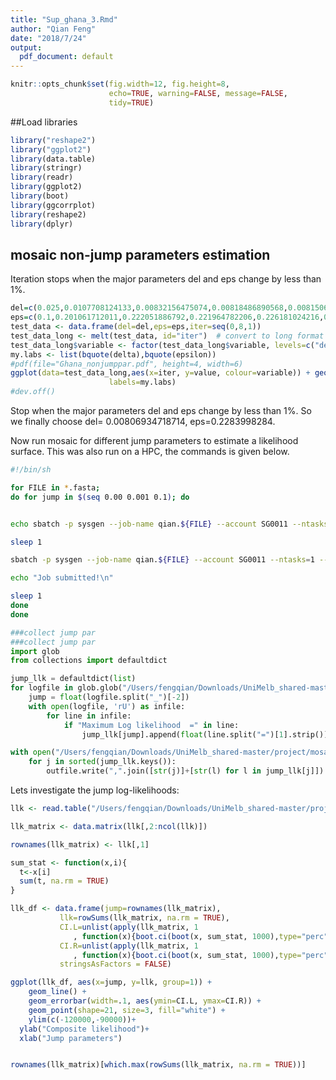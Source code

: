 ```yaml
---
title: "Sup_ghana_3.Rmd"
author: "Qian Feng"
date: "2018/7/24"
output:
  pdf_document: default
---
```


```r
knitr::opts_chunk$set(fig.width=12, fig.height=8,
                      echo=TRUE, warning=FALSE, message=FALSE,
                      tidy=TRUE)
```


##Load libraries
```r
library("reshape2")
library("ggplot2")
library(data.table)
library(stringr)
library(readr)
library(ggplot2)
library(boot)
library(ggcorrplot)
library(reshape2)
library(dplyr)
```


## mosaic non-jump parameters estimation

Iteration stops when the major parameters del and eps change by less than 1%.

```r
del=c(0.025,0.0107708124133,0.00832156475074,0.00818486890568,0.00815061653993,0.00830877280993,0.0081825316222,0.00799300611965,0.00806934718714)#,0.00789335318918)
eps=c(0.1,0.201061712011,0.222051886792,0.221964782206,0.226181024216,0.221638655462,0.219652036378,0.22626176219,0.2283998284)#,0.230606330807)
test_data <- data.frame(del=del,eps=eps,iter=seq(0,8,1))
test_data_long <- melt(test_data, id="iter")  # convert to long format
test_data_long$variable <- factor(test_data_long$variable, levels=c("del", "eps"), labels=c(expression(delta), expression(epsilon)))
my.labs <- list(bquote(delta),bquote(epsilon))
#pdf(file="Ghana_nonjumppar.pdf", height=4, width=6)
ggplot(data=test_data_long,aes(x=iter, y=value, colour=variable)) + geom_line()+geom_point()+xlab("Iteration")+ylab("Estimated parameter value")+ scale_x_continuous(breaks=seq(0,8,by=1))+scale_y_continuous(breaks=seq(0,0.25,by=0.05))+scale_colour_manual(values=1:2,breaks=c("delta","epsilon"),
                      labels=my.labs)
#dev.off()

```

Stop when the major parameters del and eps change by less than 1%. So we finally choose del= 0.00806934718714, eps=0.2283998284.

Now run mosaic for different jump parameters to estimate a likelihood surface. This was also run on a HPC, the commands is given below.

```bash
#!/bin/sh

for FILE in *.fasta; 
do for jump in $(seq 0.00 0.001 0.1); do


echo sbatch -p sysgen --job-name qian.${FILE} --account SG0011 --ntasks=1 --cpus-per-task=1 --mem=25600 --mail-user=fengq2@student.unimelb.edu.au --time=0-2:0:00 -e "slurm-%A_%a.out" --wrap=\"/vlsci/SG0011/qian-feng/MZmosaic/mosaic -seq ${FILE} -aa -group 2 db target -target target -del 0.00806934718714 -eps 0.2283998284 -rec $jump > /vlsci/SG0011/qian-feng/UniMelb_shared-master/project/mosaic_processed_data/results_jump/${FILE}_${jump}_output.log\"

sleep 1

sbatch -p sysgen --job-name qian.${FILE} --account SG0011 --ntasks=1 --cpus-per-task=1 --mem=25600 --mail-user=fengq2@student.unimelb.edu.au --time=0-2:0:00 -e \"slurm-%A_%a.out\" --wrap="/vlsci/SG0011/qian-feng/MZmosaic/mosaic -seq ${FILE} -aa -group 2 db target -target target -del 0.00806934718714 -eps 0.2283998284 -rec $jump > /vlsci/SG0011/qian-feng/UniMelb_shared-master/project/mosaic_processed_data/results_jump/${FILE}_${jump}_output.log"

echo "Job submitted!\n"

sleep 1
done
done
```


```python
###collect jump par
###collect jump par
import glob
from collections import defaultdict

jump_llk = defaultdict(list)
for logfile in glob.glob("/Users/fengqian/Downloads/UniMelb_shared-master/project/mosaic_processed_data/results_jump/*_output.log"):
    jump = float(logfile.split("_")[-2])
    with open(logfile, 'rU') as infile:
        for line in infile:
            if "Maximum Log likelihood  =" in line:
                jump_llk[jump].append(float(line.split("=")[1].strip()))

with open("/Users/fengqian/Downloads/UniMelb_shared-master/project/mosaic_processed_data/jump_llk.csv", 'w') as outfile:
    for j in sorted(jump_llk.keys()):
        outfile.write(",".join([str(j)]+[str(l) for l in jump_llk[j]]) + "\n")
```




Lets investigate the jump log-likelihoods:

```r
llk <- read.table("/Users/fengqian/Downloads/UniMelb_shared-master/project/mosaic_processed_data/jump_llk.csv", sep=",", header = FALSE, fill = TRUE)

llk_matrix <- data.matrix(llk[,2:ncol(llk)])

rownames(llk_matrix) <- llk[,1]

sum_stat <- function(x,i){
  t<-x[i]
  sum(t, na.rm = TRUE)
}

llk_df <- data.frame(jump=rownames(llk_matrix),
           llk=rowSums(llk_matrix, na.rm = TRUE),
           CI.L=unlist(apply(llk_matrix, 1
              , function(x){boot.ci(boot(x, sum_stat, 1000),type="perc")$percent[[4]]} )),
           CI.R=unlist(apply(llk_matrix, 1
              , function(x){boot.ci(boot(x, sum_stat, 1000),type="perc")$percent[[5]]} )),
           stringsAsFactors = FALSE)

ggplot(llk_df, aes(x=jump, y=llk, group=1)) +
    geom_line() +
    geom_errorbar(width=.1, aes(ymin=CI.L, ymax=CI.R)) +
    geom_point(shape=21, size=3, fill="white") + 
    ylim(c(-120000,-90000))+
  ylab("Composite likelihood")+
  xlab("Jump parameters")


rownames(llk_matrix)[which.max(rowSums(llk_matrix, na.rm = TRUE))]
```

